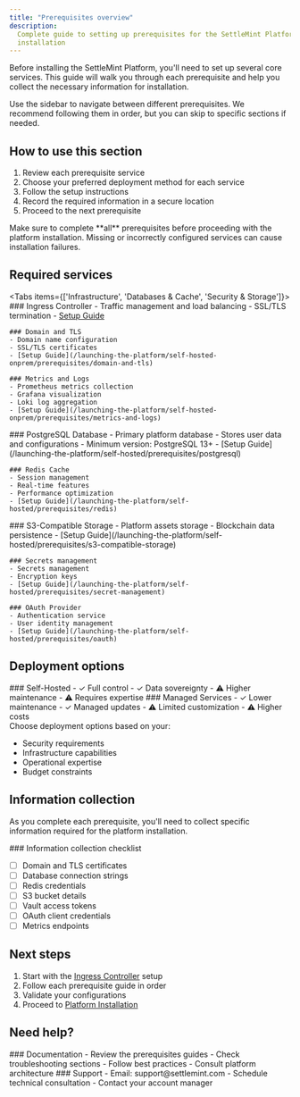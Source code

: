 ```yaml
---
title: "Prerequisites overview"
description:
  Complete guide to setting up prerequisites for the SettleMint Platform
  installation
---
```



Before installing the SettleMint Platform, you'll need to set up several core
services. This guide will walk you through each prerequisite and help you
collect the necessary information for installation.

<Callout type="info">
  Use the sidebar to navigate between different prerequisites. We recommend
  following them in order, but you can skip to specific sections if needed.
</Callout>

## How to use this section

1. Review each prerequisite service
2. Choose your preferred deployment method for each service
3. Follow the setup instructions
4. Record the required information in a secure location
5. Proceed to the next prerequisite

<Callout type="warning">
  Make sure to complete **all** prerequisites before proceeding with the
  platform installation. Missing or incorrectly configured services can cause
  installation failures.
</Callout>

## Required services

<Tabs items={['Infrastructure', 'Databases & Cache', 'Security & Storage']}>
  <Tab value="Infrastructure">
    ### Ingress Controller
    - Traffic management and load balancing
    - SSL/TLS termination
    - [Setup Guide](/launching-the-platform/self-hosted-onprem/prerequisites/ingress-controller)

    ### Domain and TLS
    - Domain name configuration
    - SSL/TLS certificates
    - [Setup Guide](/launching-the-platform/self-hosted-onprem/prerequisites/domain-and-tls)

    ### Metrics and Logs
    - Prometheus metrics collection
    - Grafana visualization
    - Loki log aggregation
    - [Setup Guide](/launching-the-platform/self-hosted-onprem/prerequisites/metrics-and-logs)

  </Tab>

  <Tab value="Databases & Cache">
    ### PostgreSQL Database
    - Primary platform database
    - Stores user data and configurations
    - Minimum version: PostgreSQL 13+
    - [Setup Guide](/launching-the-platform/self-hosted/prerequisites/postgresql)

    ### Redis Cache
    - Session management
    - Real-time features
    - Performance optimization
    - [Setup Guide](/launching-the-platform/self-hosted/prerequisites/redis)

  </Tab>

  <Tab value="Security & Storage">
    ### S3-Compatible Storage
    - Platform assets storage
    - Blockchain data persistence
    - [Setup Guide](/launching-the-platform/self-hosted/prerequisites/s3-compatible-storage)

    ### Secrets management
    - Secrets management
    - Encryption keys
    - [Setup Guide](/launching-the-platform/self-hosted/prerequisites/secret-management)

    ### OAuth Provider
    - Authentication service
    - User identity management
    - [Setup Guide](/launching-the-platform/self-hosted/prerequisites/oauth)

  </Tab>
</Tabs>

## Deployment options

<div className="grid grid-cols-1 md:grid-cols-2 gap-6 mb-8">
  <Card>
    ### Self-Hosted
    - ✓ Full control
    - ✓ Data sovereignty
    - ⚠ Higher maintenance
    - ⚠ Requires expertise
  </Card>

  <Card>
    ### Managed Services
    - ✓ Lower maintenance
    - ✓ Managed updates
    - ⚠ Limited customization
    - ⚠ Higher costs
  </Card>
</div>

<Callout>
Choose deployment options based on your:

- Security requirements
- Infrastructure capabilities
- Operational expertise
- Budget constraints

</Callout>

## Information collection

As you complete each prerequisite, you'll need to collect specific information
required for the platform installation.

<Callout type="success">
### Information collection checklist

- [ ] Domain and TLS certificates
- [ ] Database connection strings
- [ ] Redis credentials
- [ ] S3 bucket details
- [ ] Vault access tokens
- [ ] OAuth client credentials
- [ ] Metrics endpoints

</Callout>

## Next steps

1. Start with the
   [Ingress Controller](/launching-the-platform/self-hosted-onprem/prerequisites/ingress-controller)
   setup
2. Follow each prerequisite guide in order
3. Validate your configurations
4. Proceed to
   [Platform Installation](/launching-the-platform/self-hosted-onprem/platform-installation)

## Need help?

<div className="grid grid-cols-1 md:grid-cols-2 gap-6 mb-8">
  <Card>
    ### Documentation
    - Review the prerequisites guides
    - Check troubleshooting sections
    - Follow best practices
    - Consult platform architecture
  </Card>

  <Card>
    ### Support
    - Email: support@settlemint.com
    - Schedule technical consultation
    - Contact your account manager
  </Card>
</div>
